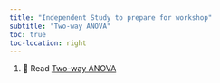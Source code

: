 ```yaml
---
title: "Independent Study to prepare for workshop"
subtitle: "Two-way ANOVA"
toc: true
toc-location: right
---
```


1.  📖 Read [Two-way ANOVA](https://3mmarand.github.io/comp4biosci/two_way_anova.html) 







